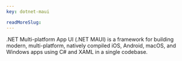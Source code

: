 ```yaml
---
key: dotnet-maui

readMoreSlug: 
---
```


.NET Multi-platform App UI (.NET MAUI) is a framework for building modern, multi-platform, natively compiled iOS, Android, macOS, and Windows apps using C# and XAML in a single codebase.
